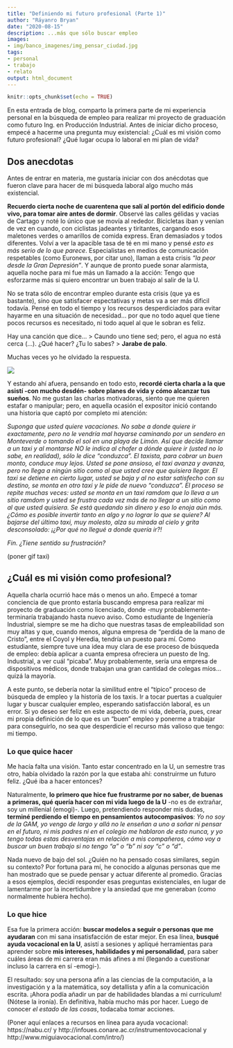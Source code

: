 ```yaml
---
title: "Definiendo mi futuro profesional (Parte 1)"
author: "Ráyanro Bryan"
date: "2020-08-15"
description: ...más que sólo buscar empleo
images:
- img/banco_imagenes/img_pensar_ciudad.jpg
tags:
- personal
- trabajo
- relato
output: html_document
---
```


```r
knitr::opts_chunk$set(echo = TRUE)
```

En esta entrada de blog, comparto la primera parte de mi experiencia personal en la búsqueda de empleo para realizar mi proyecto de graduación como futuro Ing. en Producción Industrial. Antes de iniciar dicho proceso, empecé a hacerme una pregunta muy existencial: ¿Cuál es mi visión como futuro profesional? ¿Qué lugar ocupa lo laboral en mi plan de vida?

## Dos anecdotas

Antes de entrar en materia, me gustaría iniciar con dos anécdotas que fueron clave para hacer de mi búsqueda laboral algo mucho más existencial.

**Recuerdo cierta noche de cuarentena que salí al portón del edificio donde vivo, para tomar aire antes de dormir**. Observé las calles gélidas y vacias de Cartago y noté lo único que se movía al rededor. Bicicletas iban y venían de vez en cuando, con ciclistas jadeantes y tiritantes, cargando esos maletones verdes o amarillos de comida express. Eran demasiados y todos diferentes. Volví a ver la apacible tasa de té en mi mano y pensé *esto es más serio de lo que parece*. Especialistas en medios de comunicación respetables (como Euronews, por citar uno), llaman a esta crisis *"la peor desde la Gran Depresión"*. Y aunque de pronto puede sonar alarmista, aquella noche para mi fue más un llamado a la acción: Tengo que esforzarme más si quiero encontrar un buen trabajo al salir de la U.

No se trata sólo de encontrar empleo durante esta crisis (que ya es bastante), sino que satisfacer espectativas y metas va a ser más dificil todavía. Pensé en todo el tiempo y los recursos desperdiciados para evitar hayarme en una situación de necesidad... por que no todo aquel que tiene pocos recursos es necesitado, ni todo aquel al que le sobran es feliz.

Hay una canción que dice...
> Caundo uno tiene sed; pero, el agua no está cerca (...). ¿Qué hacer? ¿Tu lo sabes?
> **Jarabe de palo**.

Muchas veces yo he olvidado la respuesta.

![](do_not_hug.png)

Y estando ahí afuera, pensando en todo esto, **recordé cierta charla a la que asistí -con mucho desdén- sobre planes de vida y cómo alcanzar tus sueños**. No me gustan las charlas motivadoras, siento que me quieren estafar o manipular; pero, en aquella ocasión el expositor inició contando una historia que captó por completo mi atención: 

*Suponga que usted quiere vacaciones. No sabe a donde quiere ir exactamente, pero no le vendría mal hayarse caminando por un sendero en Monteverde o tomando el sol en una playa de Limón. Así que decide llamar a un taxi y al montarse NO le indica al chofer a dónde quiere ir (usted no lo sabe, en realidad), sólo le dice "conduzca". El taxista, para cobrar un buen monto, conduce muy lejos. Usted se pone ansioso, el taxi avanza y avanza, pero no llega a ningún sitio como al que usted cree que quisiera llegar. El taxi se detiene en cierto lugar, usted se baja y al no estar satisfecho con su destino, se monta en otro taxi y le pide de nuevo "conduzca". El proceso se repite muchas veces: usted se monta en un taxi ramdom que lo lleva a un sitio ramdom y usted se frustra cada vez más de no llegar a un sitio como al que usted quisiera. Se está quedando sin dinero y eso lo enoja aún más. ¿Cómo es posible invertir tanto en algo y no lograr lo que se quiere? Al bajarse del último taxi, muy molesto, alza su mirada al cielo y grita desconsolado: ¡¿Por qué no llegué a donde quería ir?!* 

*Fin. ¿Tiene sentido su frustración?*

(poner gif taxi)

## ¿Cuál es mi visión como profesional?

Aquella charla ocurrió hace más o menos un año. Empecé a tomar conciencia de que pronto estaría buscando empresa para realizar mi proyecto de graduación como licenciado, donde -muy probablemente- terminaría trabajando hasta nuevo aviso. Como estudiante de Ingeniería Industrial, siempre se me ha dicho que nuestras tasas de empleabilidad son muy altas y que, cuando menos, alguna empresa de "perdida de la mano de Cristo", entre el Coyol y Heredia, tendría un puesto para mí. Como estudiante, siempre tuve una idea muy clara de ese proceso de búsqueda de empleo: debía aplicar a cuanta empresa ofreciera un puesto de Ing. Industrial, a ver cuál "picaba". Muy probablemente, sería una empresa de dispositivos médicos, donde trabajan una gran cantidad de colegas míos... quizá la mayoría.

A este punto, se debería notar la similitud entre el "típico" proceso de búsqueda de empleo y la historía de los taxis. Ir a tocar puertas a cualquier lugar y buscar cualquier empleo, esperando satisfacción laboral, es un error. Si yo deseo ser feliz en este aspecto de mi vida, debería, pues, crear mi propia definición de lo que es un "buen" empleo y ponerme a trabajar para conseguirlo, no sea que desperdicie el recurso más valioso que tengo: mi tiempo.

### Lo que quice hacer

Me hacía falta una visión. Tanto estar concentrado en la U, un semestre tras otro, había olvidado la razón por la que estaba ahí: construirme un futuro feliz. ¿Qué iba a hacer entonces?

Naturalmente, **lo primero que hice fue frustrarme por no saber, de buenas a primeras, qué quería hacer con mi vida luego de la U** -no es de extrañar, soy un millenial (emogi)-. Luego, pretendiendo responder mis dudas, **terminé perdiendo el tiempo en pensamientos autocompasivos**: *Yo no soy de la GAM, yo vengo de largo y allá no le enseñan a uno a soñar ni pensar en el futuro, ni mis padres ni en el colegio me hablaron de esto nunca, y yo tengo todas estas desventajas en relación a mis compañeros, cómo voy a buscar un buen trabajo si no tengo "a" o "b" ni soy "c" o "d"*.

Nada nuevo de bajo del sol. ¿Quién no ha pensado cosas similares, según su contexto? Por fortuna para mí, he conocido a algunas personas que me han mostrado que se puede pensar y actuar diferente al promedio. Gracias a esos ejemplos, decidí responder esas preguntas existenciales, en lugar de lamentarme por la incertidumbre y la ansiedad que me generaban (como normalmente hubiera hecho).

### Lo que hice

Esa fue la primera acción: **buscar modelos a seguir o personas que me ayudaran** con mi sana insatisfacción de estar mejor. En esa línea, **busqué ayuda vocacional en la U**, asistí a sesiones y apliqué herramientas para aprender sobre **mis intereses, habilidades y mi personalidad**, para saber cuáles áreas de mi carrera eran más afines a mí (llegando a cuestionar incluso la carrera en sí -emogi-).

El resultado: soy una persona afín a las ciencias de la computación, a la investigación y a la matemática, soy detallista y afín a la comunicación escrita. ¡Ahora podía añadir un par de habilidades blandas a mi currículum! (Nótese la ironía). En definitiva, había mucho más por hacer. Luego de conocer *el estado de las cosas*, todacaba tomar acciones.

(Poner aquí enlaces a recursos en línea para ayuda vocacional: https://nabu.cr/ y http://infoues.conare.ac.cr/instrumentovocacional y http://www.miguiavocacional.com/intro/)